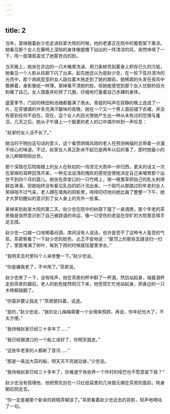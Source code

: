 ```yaml
---
---
---
```

title: 2
---



当年，翠婶跟着赵少忠走进赵家大院的时候，他的老婆正在院中的葡萄架下乘凉。她看见那个女人在藤椅上深陷的身体像屋檐下钻出的一阵清凉的风，突然哆嗦了一下，用一面蒲扇盖住了她那苍白的脸。

当天晚上，她坐在井边的一只木桶里洗澡，用刀条蚌壳刮着身上积存已久的污垢，她看见一个人影从柱廊下闪了出来。起先她还以为是赵少忠，在一轮下弦月清冷的光亮中，那个病病歪歪的女人趿拉着木拖走到了她的跟前。她稀疏的头发在夜风中飘拂着，身影像纸一样薄。翠婶看不清她的脸，但她能感觉到那个女人忧郁的目光刺痛了自己。女人围着井栏转了几圈，仔细地打量着自己赤裸的身体。

盛夏季节，门前的秧田和池塘都蓄满了雨水。青蛙的叫声在寂静的晚上连成了一片，在官塘镇的许多充满汗酸味的夜晚，她在一个又一个男人面前褪下衣裙，并没有感到任何不自在。现在，这个女人的目光使她产生出一种从未有过的恐惧与羞涩。几天之后，她从子午镇上一个敲更的老人的口中偶尔听到一声叹息：

“赵家的女人活不长了。”

她当时不明白这句话的意义，这个看惯阴晴风雨的老人在预测祸福时总带着一点漫不经心的味道。不过，赵家女人真正卧床不起已是两年以后的事了，那时她最小的女儿柳柳刚刚出世。

那个深居在后院阁楼上的女人在秋初的一场滂沱大雨中一命归西，更夫的话又一次在翠婶的耳畔回荡开来，一种无法说清的愧疚的感觉促使她决定自己来哺育那个出世不到四个月的婴儿。她坐在弄堂口的一只竹椅上，用一根蓍草把自己的乳头刺得鲜血淋漓，但她始终没有看见乳白的奶汁流出来。一个刚巧从那路过的年老的女人笑得喘不过气来，老人蹲在墙角的阴影里，唠唠叨叨地向她比画了整整一下午，她才大梦初醒似的意识到了女人身上的另外一些事。

翠婶来到赵家大院的第二天，赵少忠在院中的树荫下摆了一桌酒席，那个年老的茶房像是突然意识到了自己被辞退的命运，像一只受伤的老鼠在空旷的大院里显得手足无措。

赵少忠一口接一口地喝着闷酒，席间没有人说话，也许是受不了这种令人窒息的气氛，茶房察看了一下赵少忠的脸色，忐忑不安地说：“屋顶上的那些瓦缝该扫一扫了，里面堆满了树叶，每到下雨的时候就往屋里渗水。”

“我明天去村里叫个人来修整一下。”赵少忠说。

“你是嫌我老了，不中用了。”茶房说。

赵少忠笑了一下，没有吱声，他在茶房的杯中斟了一杯酒，然后站起身，端着酒杯走到茶房的跟前。老人的脸色陡然阴沉下来，他慌慌忙忙地站起身，把身边的一只木椅都碰翻了。

“你莫非要让我走？”茶房颤抖着，说道。

“是的，”赵少忠说，“我的女儿梅梅需要一个女佣来照顾，再说，你年纪也大了，不太方便。”

“我侍候赵家已经三十多年了……”

“我已经跟渡口的一个船工说好了，你明天就走。”

“这些年老家的人都断了音讯……”

“那是一条运大蒜的船，明天天不亮就动身。”少忠说。

“我侍候赵家已经三十多年了，你难道宁肯收养一个外村的哑巴也不愿意留下我？”

赵少忠没有搭理他，他把预先封在一只红纸袋里的几块银元搁在茶房的面前，转身朝后院走去。

“你一定是被那个新来的妖精弄糊涂了。”茶房看着赵少忠远去的背影，轻声地嘀咕了一句。
